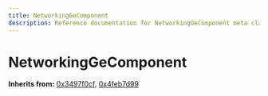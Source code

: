 ```yaml
---
title: NetworkingGeComponent
description: Reference documentation for NetworkingGeComponent meta class
---
```



# NetworkingGeComponent

**Inherits from:** [0x3497f0cf](/classes/0x3497f0cf), [0x4feb7d99](/classes/0x4feb7d99)

<ClassDetails file="/db/classes/NetworkingGeComponent.7cc6502a9a8b.json" />
